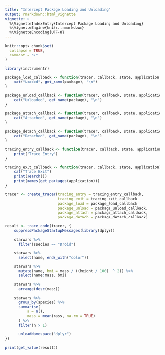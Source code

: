 ```yaml
---
title: "Intercept Package Loading and Unloading"
output: rmarkdown::html_vignette
vignette: >
  %\VignetteIndexEntry{Intercept Package Loading and Unloading}
  %\VignetteEngine{knitr::rmarkdown}
  %\VignetteEncoding{UTF-8}
---
```


```r
knitr::opts_chunk$set(
  collapse = TRUE,
  comment = ">"
)
```

```r
library(instrumentr)
```

```r

package_load_callback <- function(tracer, callback, state, application, package) {
    cat("Loaded", get_name(package), "\n")
}

package_unload_callback <- function(tracer, callback, state, application, package) {
    cat("Unloaded", get_name(package), "\n")
}

package_attach_callback <- function(tracer, callback, state, application, package) {
    cat("Attached", get_name(package), "\n")
}

package_detach_callback <- function(tracer, callback, state, application, package) {
    cat("Detached", get_name(package), "\n")
}

tracing_entry_callback <- function(tracer, callback, state, application) {
    print("Trace Entry")
}

tracing_exit_callback <- function(tracer, callback, state, application) {
    cat("Trace Exit")
    print(search())
    print(names(get_packages(application)))
}

tracer <- create_tracer(tracing_entry = tracing_entry_callback,
                        tracing_exit = tracing_exit_callback,
                        package_load = package_load_callback,
                        package_unload = package_unload_callback,
                        package_attach = package_attach_callback,
                        package_detach = package_detach_callback)
```

```r
result <- trace_code(tracer, {
    suppressPackageStartupMessages(library(dplyr))

    starwars %>%
      filter(species == "Droid")

    starwars %>%
      select(name, ends_with("color"))

    starwars %>%
      mutate(name, bmi = mass / ((height / 100)  ^ 2)) %>%
      select(name:mass, bmi)

    starwars %>%
      arrange(desc(mass))

    starwars %>%
      group_by(species) %>%
      summarise(
          n = n(),
          mass = mean(mass, na.rm = TRUE)
      ) %>%
      filter(n > 1)

      unloadNamespace("dplyr")
})

print(get_value(result))
```
